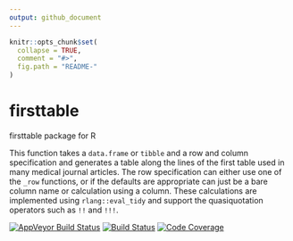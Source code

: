 ```yaml
---
output: github_document
---
```


<!-- README.md is generated from README.Rmd. Please edit that file -->

```r
knitr::opts_chunk$set(
  collapse = TRUE,
  comment = "#>",
  fig.path = "README-"
)
```

# firsttable
firsttable package for R

This function takes a `data.frame` or `tibble` and a row and column specification and generates
a table along the lines of the first table used in many medical journal articles. The row
specification can either use one of the `_row` functions, or if the defaults are appropriate
can just be a bare column name or calculation using a column. These calculations are implemented
using `rlang::eval_tidy` and support the quasiquotation operators such as `!!` and
`!!!`.

[![AppVeyor Build Status](https://ci.appveyor.com/api/projects/status/github/NikNakk/firsttable?branch=master&svg=true)](https://ci.appveyor.com/project/NikNakk/firsttable)
[![Build Status](https://travis-ci.org/NikNakk/firsttable.svg?branch=master)](https://travis-ci.org/NikNakk/firsttable)
[![Code Coverage](https://codecov.io/gh/NikNakk/firsttable/branch/master/graph/badge.svg)](https://codecov.io/github/NikNakk/firsttable?branch=master)
